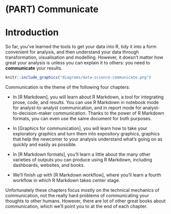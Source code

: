 # (PART) Communicate {-}

# Introduction {#communicate-intro}

So far, you've learned the tools to get your data into R, tidy it into a form convenient for analysis, and then understand your data through transformation, visualisation and modelling. However, it doesn't matter how great your analysis is unless you can explain it to others: you need to __communicate__ your results.

```r
knitr::include_graphics("diagrams/data-science-communicate.png")
```

Communication is the theme of the following four chapters:

* In [R Markdown], you will learn about R Markdown, a tool for integrating
  prose, code, and results. You can use R Markdown in notebook mode for 
  analyst-to-analyst communication, and in report mode for 
  analyst-to-decision-maker communication. Thanks to the power of R Markdown
  formats, you can even use the same document for both purposes.
  
* In [Graphics for communication], you will learn how to take your exploratory
  graphics and turn them into expository graphics, graphics that help the
  newcomer to your analysis understand what's going on as quickly and 
  easily as possible.
  
* In [R Markdown formats], you'll learn a little about the many other varieties
  of outputs you can produce using R Markdown, including dashboards, websites,
  and books.
  
* We'll finish up with [R Markdown workflow], where you'll learn a fourth 
  workflow in which R Markdown takes center stage.

Unfortunately these chapters focus mostly on the technical mechanics of communication, not the really hard problems of communicating your thoughts to other humans. However, there are lot of other great books about communication, which we'll point you to at the end of each chapter.
